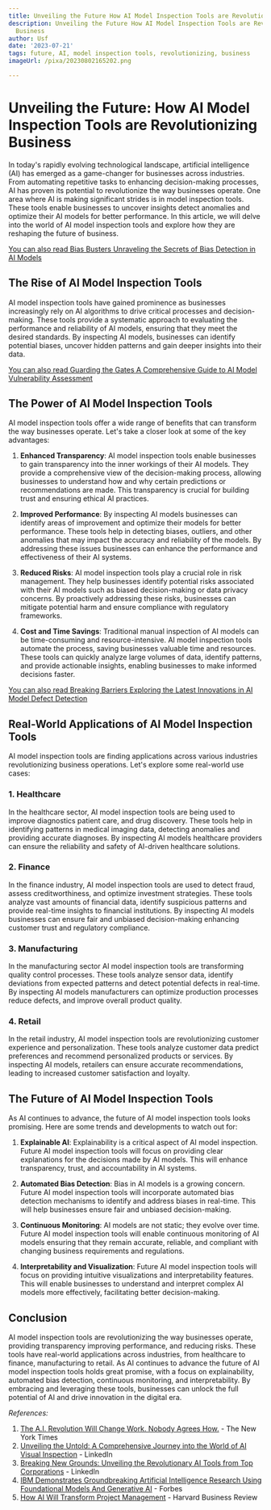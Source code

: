 ```yaml
---
title: Unveiling the Future How AI Model Inspection Tools are Revolutionizing Business
description: Unveiling the Future How AI Model Inspection Tools are Revolutionizing
  Business
author: Usf
date: '2023-07-21'
tags: future, AI, model inspection tools, revolutionizing, business
imageUrl: /pixa/20230802165202.png

---
```

# Unveiling the Future: How AI Model  Inspection Tools are Revolutionizing Business

In today's rapidly evolving technological landscape, artificial intelligence (AI) has emerged as a game-changer for businesses across industries. From automating repetitive tasks to enhancing decision-making processes, AI has proven its potential to revolutionize the way businesses operate. One area where AI is making significant strides is in model  inspection tools. These  tools enable businesses to  uncover insights detect anomalies and  optimize their AI models for better  performance. In this article, we will delve into the world of AI model inspection tools  and explore how they are reshaping the future of business.

[You can also read Bias Busters Unraveling the Secrets of Bias Detection in AI  Models](Bias%20Busters%20Unraveling%20the%20Secrets%20of%20Bias%20Detection%20in%20AI%20Models)


## The Rise of AI Model Inspection Tools

AI model inspection  tools have gained prominence as businesses increasingly rely on AI algorithms to drive  critical processes and decision-making. These  tools  provide a  systematic approach to evaluating the performance and  reliability of AI models, ensuring that they meet the desired standards. By inspecting  AI models, businesses can identify potential  biases, uncover hidden patterns and gain deeper insights into their data.

[You can also read Guarding the Gates A Comprehensive  Guide to AI Model Vulnerability Assessment](Guarding%20the%20Gates%20A%20Comprehensive%20Guide%20to%20AI%20Model%20Vulnerability%20Assessment)


## The Power of AI  Model Inspection Tools

AI model  inspection tools offer a wide range of benefits that can transform the way businesses  operate. Let's take a closer look at some of  the key advantages:

1.  **Enhanced Transparency**: AI  model inspection tools enable  businesses to gain transparency into the inner  workings of their AI models. They provide a comprehensive view  of the decision-making process, allowing businesses to understand how and why certain predictions or recommendations are  made. This transparency is crucial  for building trust and ensuring ethical AI  practices.

2. **Improved Performance**: By inspecting AI models businesses can identify areas of improvement and optimize their models for better performance. These tools help in  detecting biases, outliers, and other anomalies  that may  impact the accuracy and  reliability of the  models.  By addressing these issues businesses can enhance  the  performance and effectiveness of their AI systems.

3. **Reduced Risks**: AI model inspection tools play a crucial  role in risk management. They help businesses identify potential risks associated with their AI models such as biased decision-making or data privacy concerns. By proactively addressing these risks, businesses  can mitigate potential harm and ensure compliance with  regulatory frameworks.

4. **Cost and Time Savings**: Traditional manual inspection of AI models can be time-consuming and resource-intensive. AI model inspection tools automate the process, saving businesses valuable time and resources. These  tools can quickly analyze large volumes of data, identify patterns, and provide actionable insights, enabling businesses to make informed decisions faster.

[You can also read Breaking Barriers Exploring the Latest  Innovations in AI Model Defect Detection](Breaking%20Barriers%20Exploring%20the%20Latest%20Innovations%20in%20AI%20Model%20Defect%20Detection)


## Real-World  Applications of AI Model Inspection Tools

AI model inspection tools are finding applications across various industries revolutionizing business operations. Let's explore some real-world  use cases:

### 1. Healthcare

In the healthcare sector,  AI model inspection tools are being used to improve diagnostics patient care,  and drug discovery. These tools help in identifying patterns  in medical  imaging data, detecting anomalies and providing accurate diagnoses. By inspecting AI models healthcare providers can ensure the reliability and safety of AI-driven healthcare  solutions.

### 2. Finance

In the finance industry,  AI model inspection tools are  used to detect fraud, assess creditworthiness, and optimize investment strategies. These tools analyze  vast amounts of  financial data, identify suspicious  patterns  and provide real-time insights to financial institutions.  By inspecting AI models businesses can ensure fair and unbiased decision-making enhancing customer trust and regulatory compliance.

###  3. Manufacturing

In the manufacturing sector  AI model  inspection  tools are transforming quality control  processes. These tools analyze sensor data, identify deviations from expected  patterns and detect potential defects in real-time. By inspecting AI models manufacturers can optimize production processes reduce defects, and improve  overall product quality.

### 4.  Retail

In the retail industry, AI model inspection tools are revolutionizing customer experience and personalization. These tools analyze  customer data predict preferences  and recommend personalized products or services. By inspecting AI models, retailers can ensure accurate recommendations, leading to increased customer satisfaction and loyalty.

## The Future of AI Model Inspection Tools

As AI continues to  advance, the future of AI model inspection  tools looks promising. Here are some trends  and developments  to watch out for:

1. **Explainable AI**: Explainability is a critical aspect of AI model inspection. Future AI model inspection tools will focus on providing clear explanations for the decisions made by AI models. This will enhance transparency, trust, and accountability in AI systems.

2. **Automated Bias Detection**: Bias  in AI models is a growing concern. Future AI  model inspection tools will incorporate automated bias  detection mechanisms to identify  and  address biases in real-time.  This will help businesses ensure fair and unbiased decision-making.

3. **Continuous Monitoring**:  AI models are  not static; they evolve over time. Future AI model inspection tools will enable continuous monitoring  of AI models ensuring that they remain accurate, reliable, and compliant with changing  business  requirements and regulations.

4. **Interpretability and Visualization**: Future AI model inspection tools will focus on providing intuitive visualizations and interpretability features. This will enable businesses to understand and interpret  complex AI models more effectively, facilitating better decision-making.

## Conclusion

AI model inspection tools are revolutionizing the way businesses operate, providing  transparency improving performance, and reducing  risks. These  tools have real-world applications across industries, from healthcare to finance, manufacturing to retail. As AI continues to  advance  the future of  AI model inspection tools holds great promise,  with  a focus on explainability, automated bias detection,  continuous monitoring, and interpretability. By embracing and leveraging these tools, businesses can  unlock the full  potential of AI and drive innovation in the digital era.

*References:*

1. [The A.I. Revolution  Will Change Work. Nobody Agrees How.](https://www.nytimes.com/2023/06/10/business/ai-jobs-work.html) - The New York Times
2.  [Unveiling the Untold: A Comprehensive Journey into the World of AI Visual Inspection](https://www.linkedin.com/pulse/unveiling-untold-comprehensive-journey?trk=pulse-article) - LinkedIn
3. [Breaking New Grounds: Unveiling the Revolutionary AI Tools from  Top Corporations](https://www.linkedin.com/pulse/breaking-new-grounds-unveiling-revolutionary-ai-tools-khan)  - LinkedIn
4. [IBM Demonstrates Groundbreaking Artificial Intelligence  Research Using Foundational Models And Generative AI](https://www.forbes.com/sites/moorinsights/2023/02/13/ibm-demonstrates-groundbreaking-artificial-intelligence-research-using-foundational-models-and-generative-ai/?sh=5494f98b750d)  - Forbes
5. [How AI Will Transform Project Management](https://hbr.org/2023/02/how-ai-will-transform-project-management) - Harvard Business Review